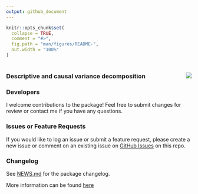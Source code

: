 ```yaml
---
output: github_document
---
```


<!-- README.md is generated from README.Rmd. Please edit that file -->

```r
knitr::opts_chunk$set(
  collapse = TRUE,
  comment = "#>",
  fig.path = "man/figures/README-",
  out.width = "100%"
)
```

# <img src="man/figures/ineqx-hexagon.png" align="right" />

### Descriptive and causal variance decomposition

<!-- badges: start -->

<!-- badges: end -->

### Developers

I welcome contributions to the package! Feel free to submit changes for review or contact me if you have any questions.

### Issues or Feature Requests
If you would like to log an issue or submit a feature request, please create a new issue or comment on an existing issue on [GitHub Issues](https://github.com/benrosche/ineqx/issues) on this repo.

### Changelog
See [NEWS.md](https://github.com/benrosche/ineqx/news/index.html) for the package changelog.

More information can be found [here](http://benrosche.com/projects/ineqx/)
